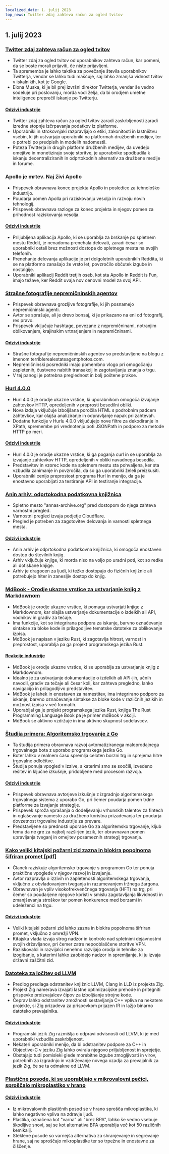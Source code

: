 ```yaml
---
localized_date: 1. julij 2023
top_news: Twitter zdaj zahteva račun za ogled tvitov
---
```


## 1. julij 2023

### [Twitter zdaj zahteva račun za ogled tvitov](https://techcrunch.com/2023/06/30/twitter-now-requires-an-account-to-view-tweets/)

- Twitter zdaj za ogled tvitov od uporabnikov zahteva račun, kar pomeni, da se boste morali prijaviti, če niste prijavljeni.
- Ta sprememba je lahko taktika za povečanje števila uporabnikov Twitterja, vendar se lahko tudi maščuje, saj lahko zmanjša vidnost tvitov v iskalnikih, kot je Google.
- Elona Muska, ki je bil prej izvršni direktor Twitterja, vendar še vedno sodeluje pri poslovanju, morda vodi želja, da bi orodjem umetne inteligence preprečil iskanje po Twitterju.

#### [Odzivi industrije](http://news.ycombinator.com/item?id=36540957)

- Twitter zdaj zahteva račun za ogled tvitov zaradi zaskrbljenosti zaradi izredne stopnje izčrpavanja podatkov iz platforme.
- Uporabniki in strokovnjaki razpravljajo o etiki, zakonitosti in lastništvu vsebin, ki jih ustvarjajo uporabniki na platformah družbenih medijev, ter o potrebi po predpisih in modelih nadomestil.
- Poteza Twitterja in drugih platform družbenih medijev, da uvedejo omejitve in monetizirajo svoje storitve, je uporabnike spodbudila k iskanju decentraliziranih in odprtokodnih alternativ za družbene medije in forume.

### Apollo je mrtev. Naj živi Apollo

- Prispevek obravnava konec projekta Apollo in posledice za tehnološko industrijo.
- Poudarja pomen Apolla pri raziskovanju vesolja in razvoju novih tehnologij.
- Prispevek obravnava razloge za konec projekta in njegov pomen za prihodnost raziskovanja vesolja.

#### [Odzivi industrije](http://news.ycombinator.com/item?id=36543894)

- Priljubljena aplikacija Apollo, ki se uporablja za brskanje po spletnem mestu Reddit, je nenadoma prenehala delovati, zaradi česar so uporabniki ostali brez možnosti dostopa do spletnega mesta na svojih telefonih.
- Prenehanje delovanja aplikacije je pri dolgoletnih uporabnikih Reddita, ki se na platformo zanašajo že vrsto let, povzročilo občutek izgube in nostalgije.
- Uporabniki aplikacij Reddit tretjih oseb, kot sta Apollo in Reddit is Fun, imajo težave, ker Reddit uvaja nov cenovni model za svoj API.

### [Strašne fotografije nepremičninskih agentov](https://terriblerealestateagentphotos.com)

- Prispevek obravnava grozljive fotografije, ki jih posnamejo nepremičninski agenti.
- Avtor se sprašuje, ali je drevo bonsaj, ki je prikazano na eni od fotografij, res pravo.
- Prispevek vključuje hashtage, povezane z nepremičninami, notranjim oblikovanjem, krajinskim vrtnarjenjem in nepremičninami.

#### [Odzivi industrije](http://news.ycombinator.com/item?id=36533193)

- Strašne fotografije nepremičninskih agentov so predstavljene na blogu z imenom terriblerealestateagentphotos.com.
- Nepremičninski posredniki imajo pomembno vlogo pri omogočanju zapletenih, čustveno nabitih transakcij in zagotavljanju znanja o trgu.
- V tej panogi je potrebna preglednost in bolj poštene prakse.

### [Hurl 4.0.0](https://hurl.dev/blog/2023/06/30/announcing-hurl-4.0.0.html)

- Hurl 4.0.0 je orodje ukazne vrstice, ki uporabnikom omogoča izvajanje zahtevkov HTTP, opredeljenih v preprosti besedilni obliki.
- Nova izdaja vključuje izboljšana poročila HTML s podrobnim padcem zahtevkov, kar olajša analiziranje in odpravljanje napak pri zahtevah.
- Dodatne funkcije v Hurlu 4.0.0 vključujejo nove filtre za dekodiranje in XPath, spremembe pri vrednotenju poti JSONPath in podporo za metode HTTP po meri.

#### [Odzivi industrije](http://news.ycombinator.com/item?id=36539144)

- Hurl 4.0.0 je orodje ukazne vrstice, ki ga poganja curl in se uporablja za izvajanje zahtevkov HTTP, opredeljenih v obliki navadnega besedila.
- Predstavitev in vzorec kode na spletnem mestu sta pohvaljena, ker sta vzbudila zanimanje in povzročila, da so ga uporabniki želeli preizkusiti.
- Uporabniki cenijo preprostost programa Hurl in menijo, da ga je enostavno uporabljati za testiranje API in testiranje integracije.

### [Anin arhiv: odprtokodna podatkovna knjižnica](https://annas-archive.org/)

- Spletno mesto "annas-archive.org" pred dostopom do njega zahteva varnostni pregled.
- Varnostni pregled izvaja podjetje Cloudflare.
- Pregled je potreben za zagotovitev delovanja in varnosti spletnega mesta.

#### [Odzivi industrije](http://news.ycombinator.com/item?id=36530662)

- Anin arhiv je odprtokodna podatkovna knjižnica, ki omogoča enostaven dostop do številnih knjig.
- Arhiv vključuje knjige, ki morda niso na voljo po uradni poti, kot so redke ali dotiskane knjige.
- Arhiv je dragocen za ljudi, ki težko dostopajo do fizičnih knjižnic ali potrebujejo hiter in zanesljiv dostop do knjig.

### [MdBook - Orodje ukazne vrstice za ustvarjanje knjig z Markdownom](https://rust-lang.github.io/mdBook/)

- MdBook je orodje ukazne vrstice, ki pomaga ustvarjati knjige z Markdownom, kar olajša ustvarjanje dokumentacije o izdelkih ali API, vodnikov in gradiv za tečaje.
- Ima funkcije, kot so integrirana podpora za iskanje, barvno označevanje sintakse za bloke kode in prilagodljive tematske datoteke za oblikovanje izpisa.
- MdBook je napisan v jeziku Rust, ki zagotavlja hitrost, varnost in preprostost, uporablja pa ga projekt programskega jezika Rust.

#### [Reakcije industrije](http://news.ycombinator.com/item?id=36528984)

- MdBook je orodje ukazne vrstice, ki se uporablja za ustvarjanje knjig z Markdownom.
- Idealno je za ustvarjanje dokumentacije o izdelkih ali API-jih, učnih navodil, gradiv za tečaje ali česar koli, kar zahteva pregledno, lahko navigacijo in prilagodljivo predstavitev.
- MdBook je lahek in enostaven za namestitev, ima integrirano podporo za iskanje, barvno označevanje sintakse za bloke kode v različnih jezikih in možnost izpisa v več formatih.
- Uporabljal ga je projekt programskega jezika Rust, knjiga The Rust Programming Language Book pa je primer mdBook v akciji.
- MdBook se aktivno vzdržuje in ima aktivno skupnost sodelavcev.

### [Študija primera: Algoritemsko trgovanje z Go](https://polygon.io/blog/case-study-algorithmict-trading-with-go/)

- Ta študija primera obravnava razvoj avtomatiziranega maloprodajnega trgovalnega bota z uporabo programskega jezika Go.
- Boter lahko v realnem času spremlja celoten borzni trg in sprejema hitre trgovalne odločitve.
- Študija ponuja vpogled v izzive, s katerimi smo se soočili, izvedeno rešitev in ključne izkušnje, pridobljene med procesom razvoja.

#### [Odzivi industrije](http://news.ycombinator.com/item?id=36539235)

- Prispevek obravnava avtorjeve izkušnje z izgradnjo algoritemskega trgovalnega sistema z uporabo Go, pri čemer poudarja pomen trdne platforme za izvajanje strategije.
- Prispevek sproža vprašanja o dodeljevanju vrhunskih talentov za fintech in oglaševanje namesto za družbeno koristna prizadevanja ter poudarja dovzetnost trgovalne industrije za prevare.
- Predstavljene so prednosti uporabe Go za algoritemsko trgovanje, kljub temu da ne gre za najbolj razširjen jezik, ter obravnavan pomen upravljanja tveganj in omejitev posameznih strategij trgovanja.

### [Kako veliki kitajski požarni zid zazna in blokira popolnoma šifriran promet [pdf]](https://gfw.report/publications/usenixsecurity23/data/paper/paper.pdf)

- Članek raziskuje algoritemsko trgovanje s programom Go ter ponuja praktične vpoglede v njegov razvoj in izvajanje.
- Avtor razpravlja o izzivih in zapletenosti algoritemskega trgovanja, vključno z obvladovanjem tveganja in razumevanjem tržnega žargona.
- Obravnavan je vpliv visokofrekvenčnega trgovanja (HFT) na trg, pri čemer so poudarjene njegove koristi v smislu zagotavljanja likvidnosti in zmanjševanja stroškov ter pomen konkurence med borzami in udeleženci na trgu.

#### [Odzivi industrije](http://news.ycombinator.com/item?id=36531485)

- Veliki kitajski požarni zid lahko zazna in blokira popolnoma šifriran promet, vključno z omrežji VPN.
- Kitajska vlada izvaja strog nadzor in kontrolo nad spletnimi dejavnostmi svojih državljanov, pri čemer zatre nepooblaščene storitve VPN.
- Raziskovalci in razvijalci nenehno razvijajo orodja in tehnike za izogibanje, s katerimi lahko zaobidejo nadzor in spremljanje, ki ju izvaja državni zaščitni zid.

### [Datoteka za ločitev od LLVM](https://github.com/ziglang/zig/issues/16270)

- Predlog predlaga odstranitev knjižnic LLVM, Clang in LLD iz projekta Zig.
- Projekt Zig namerava izvajati lastne optimizacijske prehode in pritegniti prispevke proizvajalcev čipov za izboljšanje strojne kode.
- Čeprav lahko odstranitev zmožnosti sestavljanja C++ vpliva na nekatere projekte, si Zig prizadeva za prispevkom prijazen IR in lažjo binarno datoteko prevajalnika.

#### [Odzivi industrije](http://news.ycombinator.com/item?id=36529456)

- Programski jezik Zig razmišlja o odpravi odvisnosti od LLVM, ki je med uporabniki vzbudila zaskrbljenost.
- Nekateri uporabniki menijo, da bi odstranitev podpore za C++ in Objective-C v jeziku Zig lahko ovirala njegovo priljubljenost in sprejetje.
- Obstajajo tudi pomisleki glede morebitne izgube zmogljivosti in virov, potrebnih za izgradnjo in vzdrževanje novega ozadja za prevajalnik za jezik Zig, če se ta odmakne od LLVM.

### [Plastične posode, ki se uporabljajo v mikrovalovni pečici, sproščajo mikroplastiko v hrano](https://pubs.acs.org/doi/10.1021/acs.est.3c01942)

#### [Odzivi industrije](http://news.ycombinator.com/item?id=36532812)

- Iz mikrovalovnih plastičnih posod se v hrano sprošča mikroplastika, ki lahko negativno vpliva na zdravje ljudi.
- Plastika, označena kot "varna" ali "brez BPA", lahko še vedno vsebuje škodljive snovi, saj se kot alternativa BPA uporablja več kot 50 različnih kemikalij.
- Steklene posode so varnejša alternativa za shranjevanje in segrevanje hrane, saj ne sproščajo mikroplastike ter so trpežne in enostavne za čiščenje.
